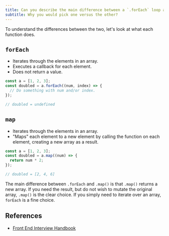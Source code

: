 ```yaml
---
title: Can you describe the main difference between a `.forEach` loop and a `.map()` loop?
subtitle: Why you would pick one versus the other?
---
```


To understand the differences between the two, let's look at what each function does.

## `forEach`

- Iterates through the elements in an array.
- Executes a callback for each element.
- Does not return a value.

```js
const a = [1, 2, 3];
const doubled = a.forEach((num, index) => {
  // Do something with num and/or index.
});

// doubled = undefined
```

## `map`

- Iterates through the elements in an array.
- "Maps" each element to a new element by calling the function on each element, creating a new array as a result.

```js
const a = [1, 2, 3];
const doubled = a.map((num) => {
  return num * 2;
});

// doubled = [2, 4, 6]
```

The main difference between `.forEach` and `.map()` is that `.map()` returns a new array. If you need the result, but do not wish to mutate the original array, `.map()` is the clear choice. If you simply need to iterate over an array, `forEach` is a fine choice.

## References

- [Front End Interview Handbook](https://www.frontendinterviewhandbook.com/javascript-questions)
